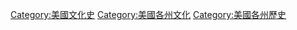 [[Category:美國文化史|Category:美國文化史]]
[[Category:美國各州文化|Category:美國各州文化]]
[[Category:美國各州歷史|Category:美國各州歷史]]